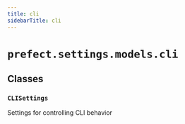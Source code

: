 ```yaml
---
title: cli
sidebarTitle: cli
---
```


# `prefect.settings.models.cli`

## Classes

### `CLISettings` <sup><a href="https://github.com/prefecthq/prefect/blob/main/src/prefect/settings/models/cli.py#L12" target="_blank"><Icon icon="github" style="width: 14px; height: 14px;" /></a></sup>


Settings for controlling CLI behavior

